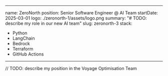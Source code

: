 
---
name: ZeroNorth
position: Senior Software Engineer @ AI Team
startDate: 2025-03-01
logo: ./zeronorth-1/assets/logo.png
summary: "# TODO: describe my role in our new AI team"
slug: zeronorth-3
stack:
- Python
- LangChain
- Bedrock
- Terraform
- GitHub Actions
---

// TODO: describe my position in the Voyage Optimisation Team
